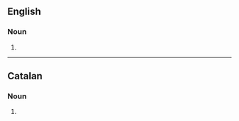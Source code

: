 {{also|médicaments}}

==English==

===Noun===
{{head|en|noun form}}

# {{plural of|medicament|lang=en}}

----

==Catalan==

===Noun===
{{head|ca|noun form}}

# {{plural of|medicament|lang=ca}}